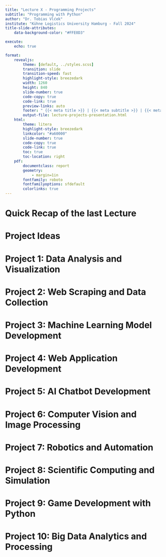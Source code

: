 ```yaml
---
title: "Lecture X - Programming Projects"
subtitle: "Programming with Python"
author: "Dr. Tobias Vlćek"
institute: "Kühne Logistics University Hamburg - Fall 2024"
title-slide-attributes:
    data-background-color: "#FFE0D3"

execute:
    echo: true

format:
    revealjs:
        theme: [default, ../styles.scss]
        transition: slide
        transition-speed: fast
        highlight-style: breezedark
        width: 1260
        height: 840
        slide-number: true
        code-copy: true
        code-link: true
        preview-links: auto
        footer: " {{< meta title >}} | {{< meta subtitle >}} | {{< meta author >}} | [Home](lecture-projects.qmd)"
        output-file: lecture-projects-presentation.html
    html:
        theme: litera
        highlight-style: breezedark
        linkcolor: "#a60000"
        slide-number: true
        code-copy: true
        code-link: true
        toc: true
        toc-location: right
    pdf: 
        documentclass: report
        geometry:
            - margin=1in
        fontfamily: roboto
        fontfamilyoptions: sfdefault
        colorlinks: true
---
```


# [Quick Recap of the last Lecture]{.flow} {.title} 

# [Project Ideas]{.flow} {.title}

# [Project 1: Data Analysis and Visualization]{.flow} {.title}

# [Project 2: Web Scraping and Data Collection]{.flow} {.title}

# [Project 3: Machine Learning Model Development]{.flow} {.title}

# [Project 4: Web Application Development]{.flow} {.title}

# [Project 5: AI Chatbot Development]{.flow} {.title}

# [Project 6: Computer Vision and Image Processing]{.flow} {.title}

# [Project 7: Robotics and Automation]{.flow} {.title}

# [Project 8: Scientific Computing and Simulation]{.flow} {.title}

# [Project 9: Game Development with Python]{.flow} {.title}

# [Project 10: Big Data Analytics and Processing]{.flow} {.title}
